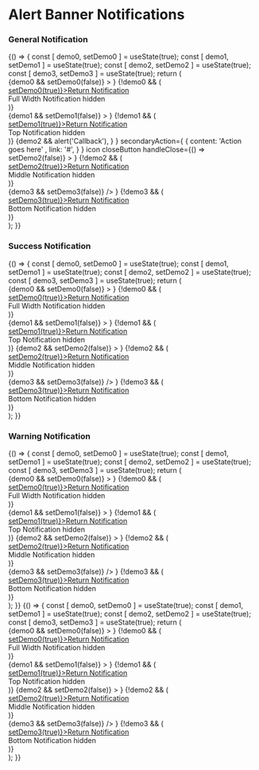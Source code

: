 
<Meta title="Components/Notifications/AlertBanner" component={Notification} />

# Alert Banner Notifications

### General Notification

<Preview>
  <Story name="Alert Banner general notification">
    {() => {
      const [ demo0, setDemo0 ] = useState(true);
      const [ demo1, setDemo1 ] = useState(true);
      const [ demo2, setDemo2 ] = useState(true);
      const [ demo3, setDemo3 ] = useState(true);
      return (
        <div>
            {demo0 &&
              <Notification
                type="alertBanner"
                variant="general"
                background
                hideActionIcons
                title="Notification title goes here"
                content="The insurance provider will capture the full description"
                primaryAction={
                  {
                    content: 'Action goes here' ,
                    link: '#',
                  }
                }
                secondaryAction={
                  {
                    content: 'Action goes here' ,
                    link: '#',
                  }
                }
                icon
                closeButton
                handleClose={() => setDemo0(false)}
              >
              </Notification>
            }
            {!demo0 && (
              <div style={{fontSize: '30px'}}>
                <a href="#" title="" style={{fontSize: '14px'}} target="_self" onClick={() => setDemo0(true)}><span style={{marginRight: '5px'}}><FontAwesomeIcon icon={faLongArrowLeft} size="1x" /></span>Return Notification</a>
                <br />
                Full Width Notification hidden
              </div>
            )}
            <div style={{ padding: '2%' }}>
              <FluidContainer>
                <Row>
                  <Column xsOffset={1} cols={10}>
                    {demo1 &&
                      <Notification
                        type="alertBanner"
                        variant="general"
                        background
                        hideActionIcons
                        title="Notification title goes here"
                        content="The insurance provider will capture the full description"
                        primaryAction={
                          {
                            content: 'Action goes here' ,
                            link: '#',
                          }
                        }
                        secondaryAction={
                          {
                            content: 'Action goes here' ,
                            link: '#',
                          }
                        }
                        icon
                        closeButton
                        handleClose={() => setDemo1(false)}
                      >
                      </Notification>
                    }
                    {!demo1 && (
                      <div style={{fontSize: '30px'}}>
                        <a href="#" title="" style={{fontSize: '14px'}} target="_self" onClick={() => setDemo1(true)}><span style={{marginRight: '5px'}}><FontAwesomeIcon icon={faLongArrowLeft} size="1x" /></span>Return Notification</a>
                        <br />
                        Top Notification hidden
                      </div>
                    )}
                  </Column>
                </Row>
                <Row>
                  <Column xsOffset={1} cols={10}>
                    {demo2 &&
                      <Notification
                        type="alertBanner"
                        variant="general"
                        background
                        hideActionIcons
                        content="The insurance provider will capture the full description"
                        primaryAction={
                          {
                            content: 'Callback example' ,
                            handleClick: () => alert('Callback'),
                          }
                        }
                        secondaryAction={
                          {
                            content: 'Action goes here' ,
                            link: '#',
                          }
                        }
                        icon
                        closeButton
                        handleClose={() => setDemo2(false)}
                      >
                      </Notification>
                    }
                      {!demo2 && (
                        <div style={{fontSize: '30px'}}>
                          <a href="#" title="" style={{fontSize: '14px'}} target="_self" onClick={() => setDemo2(true)}><span style={{marginRight: '5px'}}><FontAwesomeIcon icon={faLongArrowLeft} size="1x" /></span>Return Notification</a>
                          <br />
                          Middle Notification hidden
                        </div>
                      )}
                  </Column>
                </Row>
                <Row>
                  <Column xsOffset={1} cols={10}>
                    <div style={{width: '50%'}}>
                      {demo3 &&
                        <Notification
                          type="alertBanner"
                          variant="general"
                          background
                          hideActionIcons
                          title="Notification title goes here"
                          content="Provider will capture the full description"
                          primaryAction={
                            {
                              content: 'Action goes here' ,
                              link: '#',
                            }
                          }
                          secondaryAction={
                            {
                              content: 'Action goes here' ,
                              link: '#',
                            }
                          }
                          icon
                          closeButton
                          handleClose={() => setDemo3(false)}
                        />
                      }
                      {!demo3 && (
                        <div style={{fontSize: '30px'}}>
                          <a href="#" title="" style={{fontSize: '14px'}} target="_self" onClick={() => setDemo3(true)}><span style={{marginRight: '5px'}}><FontAwesomeIcon icon={faLongArrowLeft} size="1x" /></span>Return Notification</a>
                          <br />
                          Bottom Notification hidden
                        </div>
                      )}
                    </div>
                  </Column>
                </Row>
              </FluidContainer>
            </div>
        </div>
      );
    }}
  </Story>
</Preview>

### Success Notification

<Preview>
  <Story name="Alert Banner success notification">
    {() => {
      const [ demo0, setDemo0 ] = useState(true);
      const [ demo1, setDemo1 ] = useState(true);
      const [ demo2, setDemo2 ] = useState(true);
      const [ demo3, setDemo3 ] = useState(true);
      return (
         <div>
             {demo0 &&
                <Notification
                  type="alertBanner"
                  variant="success"
                  background
                  hideActionIcons
                  title="Notification title goes here"
                  content="The insurance provider will capture the full description"
                  primaryAction={
                    {
                      content: 'Action goes here' ,
                      link: '#',
                    }
                  }
                  secondaryAction={
                    {
                      content: 'Action goes here' ,
                      link: '#',
                    }
                  }
                  icon
                  closeButton
                  handleClose={() => setDemo0(false)}
                >
                </Notification>
             }
             {!demo0 && (
                <div style={{fontSize: '30px'}}>
                  <a href="#" title="" style={{fontSize: '14px'}} target="_self" onClick={() => setDemo0(true)}><span style={{marginRight: '5px'}}><FontAwesomeIcon icon={faLongArrowLeft} size="1x" /></span>Return Notification</a>
                  <br />
                  Full Width Notification hidden
                </div>
             )}
             <div style={{ padding: '2%' }}>
                <FluidContainer>
                  <Row>
                    <Column xsOffset={1} cols={10}>
                      {demo1 &&
                        <Notification
                          type="alertBanner"
                          variant="success"
                          background
                          hideActionIcons
                          title="Notification title goes here"
                          content="The insurance provider will capture the full description"
                          primaryAction={
                            {
                              content: 'Action goes here' ,
                              link: '#',
                            }
                          }
                          secondaryAction={
                            {
                              content: 'Action goes here' ,
                              link: '#',
                            }
                          }
                          icon
                          closeButton
                          handleClose={() => setDemo1(false)}
                        >
                        </Notification>
                      }
                      {!demo1 && (
                        <div style={{fontSize: '30px'}}>
                          <a href="#" title="" style={{fontSize: '14px'}} target="_self" onClick={() => setDemo1(true)}><span style={{marginRight: '5px'}}><FontAwesomeIcon icon={faLongArrowLeft} size="1x" /></span>Return Notification</a>
                          <br />
                          Top Notification hidden
                        </div>
                      )}
                    </Column>
                  </Row>
                  <Row>
                    <Column xsOffset={1} cols={10}>
                      {demo2 &&
                        <Notification
                          type="alertBanner"
                          variant="success"
                          background
                          hideActionIcons
                          content="The insurance provider will capture the full description"
                          primaryAction={
                            {
                              content: 'Action goes here' ,
                              link: '#',
                            }
                          }
                          secondaryAction={
                            {
                              content: 'Action goes here' ,
                              link: '#',
                            }
                          }
                          icon
                          customIcon={faBadgeDollar}
                          closeButton
                          handleClose={() => setDemo2(false)}
                        >
                        </Notification>
                      }
                        {!demo2 && (
                          <div style={{fontSize: '30px'}}>
                            <a href="#" title="" style={{fontSize: '14px'}} target="_self" onClick={() => setDemo2(true)}><span style={{marginRight: '5px'}}><FontAwesomeIcon icon={faLongArrowLeft} size="1x" /></span>Return Notification</a>
                            <br />
                            Middle Notification hidden
                          </div>
                        )}
                    </Column>
                  </Row>
                  <Row>
                    <Column xsOffset={1} cols={10}>
                      <div style={{width: '50%'}}>
                        {demo3 &&
                          <Notification
                            type="alertBanner"
                            variant="success"
                            background
                            hideActionIcons
                            title="Notification title goes here"
                            content="Provider will capture the full description"
                            primaryAction={
                              {
                                content: 'Action goes here' ,
                                link: '#',
                              }
                            }
                            secondaryAction={
                              {
                                content: 'Action goes here' ,
                                link: '#',
                              }
                            }
                            icon
                            closeButton
                            handleClose={() => setDemo3(false)}
                          />
                        }
                        {!demo3 && (
                          <div style={{fontSize: '30px'}}>
                            <a href="#" title="" style={{fontSize: '14px'}} target="_self" onClick={() => setDemo3(true)}><span style={{marginRight: '5px'}}><FontAwesomeIcon icon={faLongArrowLeft} size="1x" /></span>Return Notification</a>
                            <br />
                            Bottom Notification hidden
                          </div>
                        )}
                      </div>
                    </Column>
                  </Row>
                </FluidContainer>
            </div>
        </div>
      );
    }}
  </Story>
</Preview>

### Warning Notification

<Preview>
  <Story name="Alert Banner warning notification">
    {() => {
      const [ demo0, setDemo0 ] = useState(true);
      const [ demo1, setDemo1 ] = useState(true);
      const [ demo2, setDemo2 ] = useState(true);
      const [ demo3, setDemo3 ] = useState(true);
      return (
        <div>
            {demo0 &&
              <Notification
                type="alertBanner"
                variant="warning"
                background
                hideActionIcons
                title="Notification title goes here"
                content="The insurance provider will capture the full description"
                primaryAction={
                  {
                    content: 'Action goes here' ,
                    link: '#',
                  }
                }
                secondaryAction={
                  {
                    content: 'Action goes here' ,
                    link: '#',
                  }
                }
                icon
                closeButton
                handleClose={() => setDemo0(false)}
              >
              </Notification>
            }
            {!demo0 && (
              <div style={{fontSize: '30px'}}>
                <a href="#" title="" style={{fontSize: '14px'}} target="_self" onClick={() => setDemo0(true)}><span style={{marginRight: '5px'}}><FontAwesomeIcon icon={faLongArrowLeft} size="1x" /></span>Return Notification</a>
                <br />
                Full Width Notification hidden
              </div>
            )}
            <div style={{ padding: '2%' }}>
              <FluidContainer>
                <Row>
                  <Column xsOffset={1} cols={10}>
                    {demo1 &&
                      <Notification
                        type="alertBanner"
                        variant="warning"
                        background
                        hideActionIcons
                        title="Notification title goes here"
                        content="The insurance provider will capture the full description"
                        primaryAction={
                          {
                            content: 'Action goes here' ,
                            link: '#',
                          }
                        }
                        secondaryAction={
                          {
                            content: 'Action goes here' ,
                            link: '#',
                          }
                        }
                        icon
                        closeButton
                        handleClose={() => setDemo1(false)}
                      >
                      </Notification>
                    }
                    {!demo1 && (
                      <div style={{fontSize: '30px'}}>
                        <a href="#" title="" style={{fontSize: '14px'}} target="_self" onClick={() => setDemo1(true)}><span style={{marginRight: '5px'}}><FontAwesomeIcon icon={faLongArrowLeft} size="1x" /></span>Return Notification</a>
                        <br />
                        Top Notification hidden
                      </div>
                    )}
                  </Column>
                </Row>
                <Row>
                  <Column xsOffset={1} cols={10}>
                    {demo2 &&
                      <Notification
                        type="alertBanner"
                        variant="warning"
                        background
                        hideActionIcons
                        content="The insurance provider will capture the full description"
                        primaryAction={
                          {
                            content: 'Action goes here' ,
                            link: '#',
                          }
                        }
                        secondaryAction={
                          {
                            content: 'Action goes here' ,
                            link: '#',
                          }
                        }
                        icon
                        closeButton
                        handleClose={() => setDemo2(false)}
                      >
                      </Notification>
                    }
                      {!demo2 && (
                        <div style={{fontSize: '30px'}}>
                          <a href="#" title="" style={{fontSize: '14px'}} target="_self" onClick={() => setDemo2(true)}><span style={{marginRight: '5px'}}><FontAwesomeIcon icon={faLongArrowLeft} size="1x" /></span>Return Notification</a>
                          <br />
                          Middle Notification hidden
                        </div>
                      )}
                  </Column>
                </Row>
                <Row>
                  <Column xsOffset={1} cols={10}>
                    <div style={{width: '50%'}}>
                      {demo3 &&
                        <Notification
                          type="alertBanner"
                          variant="warning"
                          background
                          hideActionIcons
                          title="Notification title goes here"
                          content="Provider will capture the full description"
                          primaryAction={
                            {
                              content: 'Action goes here' ,
                              link: '#',
                            }
                          }
                          secondaryAction={
                            {
                              content: 'Action goes here' ,
                              link: '#',
                            }
                          }
                          icon
                          closeButton
                          handleClose={() => setDemo3(false)}
                        />
                      }
                      {!demo3 && (
                        <div style={{fontSize: '30px'}}>
                          <a href="#" title="" style={{fontSize: '14px'}} target="_self" onClick={() => setDemo3(true)}><span style={{marginRight: '5px'}}><FontAwesomeIcon icon={faLongArrowLeft} size="1x" /></span>Return Notification</a>
                          <br />
                          Bottom Notification hidden
                        </div>
                      )}
                    </div>
                  </Column>
                </Row>
              </FluidContainer>
            </div>
        </div>
      );
    }}
  </Story>
</Preview>

<Preview>
  <Story name="Alert Banner error notification">
    {() => {
      const [ demo0, setDemo0 ] = useState(true);
      const [ demo1, setDemo1 ] = useState(true);
      const [ demo2, setDemo2 ] = useState(true);
      const [ demo3, setDemo3 ] = useState(true);
      return (
        <div>
            {demo0 &&
              <Notification
                type="alertBanner"
                variant="error"
                background
                hideActionIcons
                title="Notification title goes here"
                content="The insurance provider will capture the full description"
                primaryAction={
                  {
                    content: 'Action goes here' ,
                    link: '#',
                  }
                }
                secondaryAction={
                  {
                    content: 'Action goes here' ,
                    link: '#',
                  }
                }
                icon
                closeButton
                handleClose={() => setDemo0(false)}
              >
              </Notification>
            }
            {!demo0 && (
              <div style={{fontSize: '30px'}}>
                <a href="#" title="" style={{fontSize: '14px'}} target="_self" onClick={() => setDemo0(true)}><span style={{marginRight: '5px'}}><FontAwesomeIcon icon={faLongArrowLeft} size="1x" /></span>Return Notification</a>
                <br />
                Full Width Notification hidden
              </div>
            )}
            <div style={{ padding: '2%' }}>
              <FluidContainer>
                <Row>
                  <Column xsOffset={1} cols={10}>
                    {demo1 &&
                      <Notification
                        type="alertBanner"
                        variant="error"
                        background
                        hideActionIcons
                        title="Notification title goes here"
                        content="The insurance provider will capture the full description"
                        primaryAction={
                          {
                            content: 'Action goes here' ,
                            link: '#',
                          }
                        }
                        secondaryAction={
                          {
                            content: 'Action goes here' ,
                            link: '#',
                          }
                        }
                        icon
                        closeButton
                        handleClose={() => setDemo1(false)}
                      >
                      </Notification>
                    }
                    {!demo1 && (
                      <div style={{fontSize: '30px'}}>
                        <a href="#" title="" style={{fontSize: '14px'}} target="_self" onClick={() => setDemo1(true)}><span style={{marginRight: '5px'}}><FontAwesomeIcon icon={faLongArrowLeft} size="1x" /></span>Return Notification</a>
                        <br />
                        Top Notification hidden
                      </div>
                    )}
                  </Column>
                </Row>
                <Row>
                  <Column xsOffset={1} cols={10}>
                    {demo2 &&
                      <Notification
                        type="alertBanner"
                        variant="error"
                        background
                        hideActionIcons
                        content="The insurance provider will capture the full description"
                        primaryAction={
                          {
                            content: 'Action goes here' ,
                            link: '#',
                          }
                        }
                        secondaryAction={
                          {
                            content: 'Action goes here' ,
                            link: '#',
                          }
                        }
                        icon
                        closeButton
                        handleClose={() => setDemo2(false)}
                      >
                      </Notification>
                    }
                      {!demo2 && (
                        <div style={{fontSize: '30px'}}>
                          <a href="#" title="" style={{fontSize: '14px'}} target="_self" onClick={() => setDemo2(true)}><span style={{marginRight: '5px'}}><FontAwesomeIcon icon={faLongArrowLeft} size="1x" /></span>Return Notification</a>
                          <br />
                          Middle Notification hidden
                        </div>
                      )}
                  </Column>
                </Row>
                <Row>
                  <Column xsOffset={1} cols={10}>
                    <div style={{width: '50%'}}>
                      {demo3 &&
                        <Notification
                          type="alertBanner"
                          variant="error"
                          background
                          hideActionIcons
                          title="Notification title goes here"
                          content="Provider will capture the full description"
                          primaryAction={
                            {
                              content: 'Action goes here' ,
                              link: '#',
                            }
                          }
                          secondaryAction={
                            {
                              content: 'Action goes here' ,
                              link: '#',
                            }
                          }
                          icon
                          closeButton
                          handleClose={() => setDemo3(false)}
                        />
                      }
                      {!demo3 && (
                        <div style={{fontSize: '30px'}}>
                          <a href="#" title="" style={{fontSize: '14px'}} target="_self" onClick={() => setDemo3(true)}><span style={{marginRight: '5px'}}><FontAwesomeIcon icon={faLongArrowLeft} size="1x" /></span>Return Notification</a>
                          <br />
                          Bottom Notification hidden
                        </div>
                      )}
                    </div>
                  </Column>
                </Row>
              </FluidContainer>
            </div>
        </div>
      );
    }}
  </Story>
</Preview>


<Props of={Notification} />


